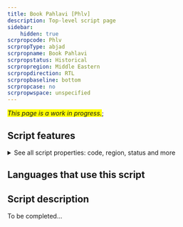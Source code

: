 ```yaml
---
title: Book Pahlavi [Phlv]
description: Top-level script page
sidebar:
    hidden: true
scrpropcode: Phlv
scrpropType: abjad
scrpropname: Book Pahlavi
scrpropstatus: Historical
scrpropregion: Middle Eastern
scrpropdirection: RTL
scrpropbaseline: bottom
scrpropcase: no
scrpropwspace: unspecified
---
```


<span style='background-color:yellow'>_This page is a work in progress._</span>;


## Script features

<details>
<summary> See all script properties: code, region, status and more</summary>
<ScriptInfo />
</details>

## Languages that use this script

<WsList script='Phlv' wsMax='5' />

## Script description

To be completed...

